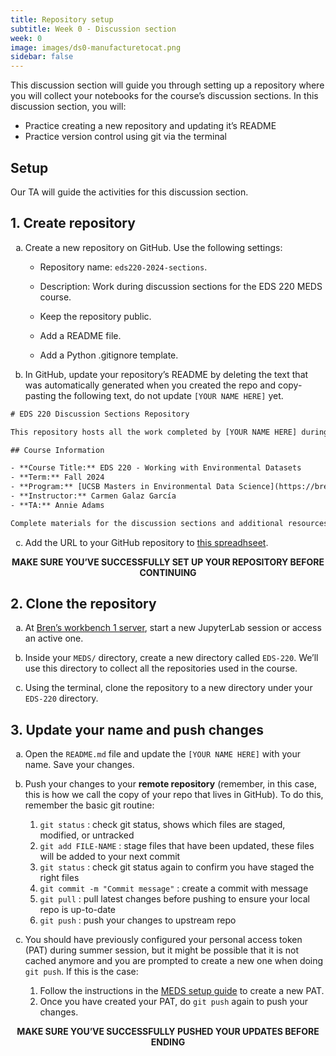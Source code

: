 ```yaml
---
title: Repository setup
subtitle: Week 0 - Discussion section 
week: 0
image: images/ds0-manufacturetocat.png
sidebar: false
---
```



This discussion section will guide you through setting up a repository where you will collect your notebooks for the course's discussion sections. In this discussion section, you will:

- Practice creating a new repository and updating it's README
- Practice version control using git via the terminal

## Setup

:::{.callout-tip appearance="minimal"}
Our TA will guide the activities for this discussion section.
:::

## 1. Create repository

a. Create a new repository on GitHub. Use the following settings:

    - Repository name: `eds220-2024-sections`.

    - Description: Work during discussion sections for the EDS 220 MEDS course.

    -  Keep the repository public.

    - Add a README file.

    - Add a Python .gitignore template.

b. In GitHub, update your repository's README by deleting the text that was automatically generated when you created the repo and copy-pasting the following text, do not update `[YOUR NAME HERE]` yet.

```default
# EDS 220 Discussion Sections Repository

This repository hosts all the work completed by [YOUR NAME HERE] during the discussion sections of EDS 220 - *Working with Environmental Datasets*.

## Course Information

- **Course Title:** EDS 220 - Working with Environmental Datasets
- **Term:** Fall 2024
- **Program:** [UCSB Masters in Environmental Data Science](https://bren.ucsb.edu/masters-programs/master-environmental-data-science)
- **Instructor:** Carmen Galaz García
- **TA:** Annie Adams 

Complete materials for the discussion sections and additional resources can be found on the [course website](https://meds-eds-220.github.io/MEDS-eds-220-course/discussion-sections/discussion-sections-listing.html).
```
c. Add the URL to your GitHub repository to [this spreadhseet](https://docs.google.com/spreadsheets/d/1cofQPVLxNmJ4mwfH03WudDhR3ex3zLGG8_-ek8jl2lM/edit?usp=sharing).

<p style="text-align: center;">
**MAKE SURE YOU'VE SUCCESSFULLY SET UP YOUR REPOSITORY BEFORE CONTINUING**
</p>

## 2. Clone the repository

a. At [Bren's workbench 1 server](https://workbench-1.bren.ucsb.edu/), start a new JupyterLab session or access an active one.

b. Inside your `MEDS/` directory, create a new directory called `EDS-220`. We'll use this directory to collect all the repositories used in the course.

c. Using the terminal, clone the repository to a new directory under your `EDS-220` directory.

## 3. Update your name and push changes

a. Open the `README.md` file and update the `[YOUR NAME HERE]` with your name. Save your changes.

b. Push your changes to your **remote repository** (remember, in this case, this is how we call the copy of your repo that lives in GitHub). 
To do this, remember the basic git routine:
    1. `git status` : check git status, shows which files are staged, modified, or untracked
    2. `git add FILE-NAME` : stage files that have been updated, these files will be added to your next commit
    3. `git status` : check git status again to confirm you have staged the right files
    4. `git commit -m "Commit message"` : create a commit with message 
    5. `git pull` : pull latest changes before pushing to ensure your local repo is up-to-date
    6. `git push` : push your changes to upstream repo

c. You should have previously configured your personal access token (PAT) during summer session, but it might be possible that it is not cached anymore and you are prompted to create a new one when doing `git push`. If this is the case:
    1. Follow the instructions in the [MEDS setup guide](https://ucsb-meds.github.io/MEDS-installation-guide/#GitHub-PAT) to create a new PAT. 
    2. Once you have created your PAT, do `git push` again to push your changes. 

<p style="text-align: center;">
**MAKE SURE YOU'VE SUCCESSFULLY PUSHED YOUR UPDATES BEFORE ENDING**
</p>

<!--
Talk about setting a PAT.

3. If you are prompted for your credentials and need to set up a new Personal Access Token (PAT) follow [steps 13-18 in this guide](https://docs.google.com/document/d/1Pk6_rUDdFjdGg-YVo9Cl8ET3iDsYahyaP0VMRD4UHUk/edit?usp=sharing/) to set it up.
-->